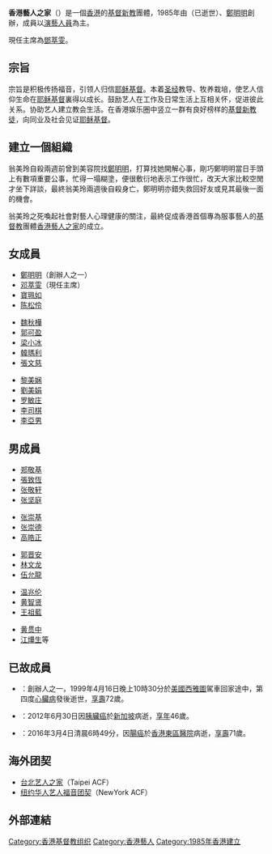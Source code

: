 {{Infobox Non-profit
|Non-profit_name = 香港藝人之家<br>Hong Kong Artistes Christian Fellowship (Hong Kong ACF)
|Non-profit_logo =  
|Non-profit_type = [[非政府組織|非政府組織]]
|founded_date = 1985年
|founder = {{box|[[喬宏|喬宏]]}}（已逝世）、[[鄭明明|鄭明明]]
|location = [[香港|香港]]
|key_people = 主席：[[鄧萃雯|鄧萃雯]] 
|free_label = 宗教
|free_text = [[基督新教|基督新教]]
|area_served = [[香港|香港]] 
|focus =  
|method = 
|revenue =  
|num_employees =  
|Non-profit_slogan = 
|homepage = 
}}
'''香港藝人之家'''（{{lang-en|Hong Kong Artistes Christian Fellowship (Hong Kong ACF)}}）是一個[[香港|香港]]的[[基督新教|基督新教]]團體，1985年由{{box|[[喬宏|喬宏]]}}（已逝世）、[[鄭明明|鄭明明]]創辦，成員以[[演藝人員|演藝人員]]為主。

現任主席為[[鄧萃雯|鄧萃雯]]。

==宗旨==
宗旨是积极传扬福音，引领人归信[[耶稣|耶稣]][[基督|基督]]。本着[[圣经|圣经]]教导、牧养栽培，使艺人信仰生命在[[耶稣|耶稣]][[基督|基督]]裏得以成长。鼓励艺人在工作及日常生活上互相关怀，促进彼此关系。协助艺人建立教会生活。在香港娱乐圈中竖立一群有良好榜样的[[基督|基督]][[新教徒|新教徒]]，向同业及社会见证[[耶稣|耶稣]][[基督|基督]]。

==建立一個組織==
翁美玲自殺兩週前曾到美容院找[[鄭明明|鄭明明]]，打算找她開解心事，剛巧鄭明明當日手頭上有數項重要公事，忙得一塌糊塗，便很敷衍地表示工作很忙，改天大家比較空閒才坐下詳談，最終翁美玲兩週後自殺身亡，鄭明明亦錯失救回好友或見其最後一面的機會。

翁美玲之死喚起社會對藝人心理健康的關注，最終促成香港首個專為服事藝人的[[基督教|基督教]]團體[[香港藝人之家|香港藝人之家]]的成立。

==女成員==
{{col-begin}}
{{col-5}}
*[[鄭明明|鄭明明]]（創辦人之一）
*[[邓萃雯|邓萃雯]]（現任主席）
*[[寶珮如|寶珮如]]
*[[陈松伶|陈松伶]]
{{col-5}}
*[[魏秋樺|魏秋樺]]
*[[郭可盈|郭可盈]]
*[[梁小冰|梁小冰]]
*[[韓瑪利|韓瑪利]]
*[[張文慈|張文慈]]
{{col-5}}
*[[黎美娴|黎美娴]]
*[[劉美娟|劉美娟]]
*[[罗敏庄|罗敏庄]]
*[[李司棋|李司棋]]
*[[李亞男|李亞男]]
{{col-5}}{{col-5}}
{{col-end}}

==男成員==
{{col-begin}}
{{col-5}}
*[[郑敬基|郑敬基]]
*[[張致恆|張致恆]]
*[[张敬轩|张敬轩]]
*[[张坚庭|张坚庭]]
{{col-5}}
*[[张崇基|张崇基]]
*[[张崇德|张崇德]]
*[[高皓正|高皓正]]
{{col-5}}
*[[郭晋安|郭晋安]]
*[[林文龙|林文龙]]
*[[伍允龍|伍允龍]]
{{col-5}}
*[[温兆伦|温兆伦]]
*[[黄智贤|黄智贤]]
*[[王祖藍|王祖藍]]
{{col-5}}
*[[黄贯中|黄贯中]]
*[[江𤒹生|江𤒹生]]等
{{col-end}}

==已故成員==
*{{box|[[喬宏|喬宏]]}}：創辦人之一，1999年4月16日晚上10時30分於[[美國|美國]][[西雅圖|西雅圖]]駕車回家途中，第四度[[心臟病|心臟病]]發後逝世，[[訃告|享壽]]72歲。
*{{box|[[罗慧娟|罗慧娟]]}}：2012年6月30日因[[胰臟癌|胰臟癌]]於[[新加坡|新加坡]]病逝，[[訃告|享年]]46歲。
*{{box|[[盧大偉_(香港)|盧大偉]]}}：2016年3月4日清晨6時49分，因[[腸癌|腸癌]]於[[香港|香港]][[東區醫院|東區醫院]]病逝，[[訃告|享壽]]71歲。

==海外团契==
*[[台北艺人之家|台北艺人之家]]（Taipei ACF）
*[[纽约华人艺人福音团契|纽约华人艺人福音团契]]（NewYork ACF）

==外部連結==

[[Category:香港基督教组织|Category:香港基督教组织]]
[[Category:香港藝人|Category:香港藝人]]
[[Category:1985年香港建立|Category:1985年香港建立]]